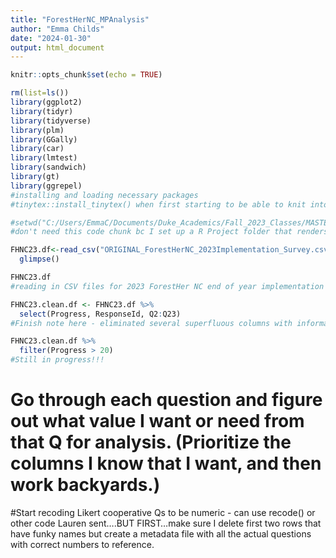 ```yaml
---
title: "ForestHerNC_MPAnalysis"
author: "Emma Childs"
date: "2024-01-30"
output: html_document
---
```


```r
knitr::opts_chunk$set(echo = TRUE)
```


```r

rm(list=ls())
library(ggplot2)
library(tidyr)
library(tidyverse)
library(plm)
library(GGally)
library(car)
library(lmtest)
library(sandwich)
library(gt)
library(ggrepel)
#installing and loading necessary packages
#tinytex::install_tinytex() when first starting to be able to knit into spiffy looking PDFs if necessary. 

```


```r

#setwd("C:/Users/EmmaC/Documents/Duke_Academics/Fall_2023_Classes/MASTERS_PROJECT/R_Coding/FHNC_Rcode")
#don't need this code chunk bc I set up a R Project folder that renders this unnecessary. 

```


```r

FHNC23.df<-read_csv("ORIGINAL_ForestHerNC_2023Implementation_Survey.csv") %>%
  glimpse()

FHNC23.df
#reading in CSV files for 2023 ForestHer NC end of year implementation survey. 

``` 


```r

FHNC23.clean.df <- FHNC23.df %>% 
  select(Progress, ResponseId, Q2:Q23)
#Finish note here - eliminated several superfluous columns with information that was not needed for analysis
```


```r

FHNC23.clean.df %>%
  filter(Progress > 20)
#Still in progress!!!

```

# Go through each question and figure out what value I want or need from that Q for analysis. (Prioritize the columns I know that I want, and then work backyards.)

#Start recoding Likert cooperative Qs to be numeric - can use recode() or other code Lauren sent....BUT FIRST...make sure I delete first two rows that have funky names but create a metadata file with all the actual questions with correct numbers to reference. 
